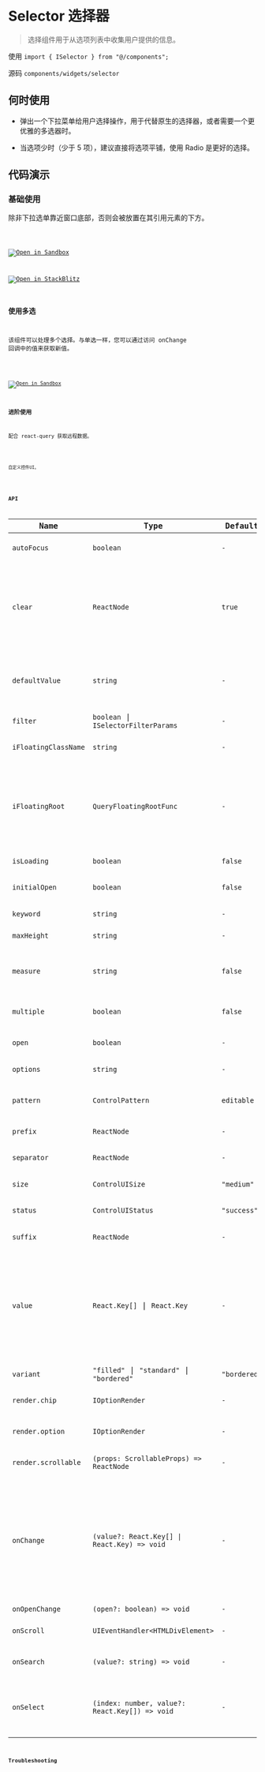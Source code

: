 # Selector 选择器

> 选择组件用于从选项列表中收集用户提供的信息。

使用 `import { ISelector } from "@/components";`

源码 `components/widgets/selector`

## 何时使用

* 弹出一个下拉菜单给用户选择操作，用于代替原生的选择器，或者需要一个更优雅的多选器时。

* 当选项少时（少于 5 项），建议直接将选项平铺，使用 Radio 是更好的选择。

## 代码演示

### 基础使用

除非下拉选单靠近窗口底部，否则会被放置在其引用元素的下方。

<code src='@/examples/selector/basic' />

[![Open in Sandbox](https://codesandbox.io/static/img/play-codesandbox.svg)](https://codesandbox.io/p/github/busy-mango/react-app/main?embed=1&file=%2Fsrc%2Fexamples%2Fselector%2Fbasic.tsx&showConsole=true)

[![Open in StackBlitz](https://developer.stackblitz.com/img/open_in_stackblitz.svg)](https://stackblitz.com/fork/github/busy-mango/react-app?file=src%2Fpages%2Findex.tsx)

### 使用多选

该组件可以处理多个选择。与单选一样，您可以通过访问 onChange 回调中的值来获取新值。

<code src='@/examples/selector/multiple' />

[![Open in Sandbox](https://codesandbox.io/static/img/play-codesandbox.svg)](https://codesandbox.io/p/github/busy-mango/react-app/main?embed=1&file=%2Fsrc%2Fexamples%2Fselector%2Fmultiple.tsx)

### 进阶使用

配合 react-query 获取远程数据。

<code src='@/examples/selector/promise' />

自定义控件UI。

<code src='@/examples/selector/promise' />

## API

| Name                 | Type                                           | Default      | Description                                                                                                                                                     |
| -------------------- | ---------------------------------------------- | ------------ | --------------------------------------------------------------------------------------------------------------------------------------------------------------- |
| `autoFocus`          | `boolean`                                      | `-`          | Whether to get focus by default.                                                                                                                                |
| `clear`              | `ReactNode`                                    | `true`       | Icon for the clear button, default is true to show the default icon, set false to disable the clear button.                                                     |
| `defaultValue`       | `string`                                       | `-`          | The default value. Use when the component is not controlled.                                                                                                    |
| `filter`             | `boolean` \| `ISelectorFilterParams`           | `-`          | Option filter configuration.                                                                                                                                    |
| `iFloatingClassName` | `string`                                       | `-`          | Floating element className.                                                                                                                                     |
| `iFloatingRoot`      | `QueryFloatingRootFunc`                        | `-`          | Floating are rendered to the root by default, or you can specify the root node using this method.                                                               |
| `isLoading`          | `boolean`                                      | `false`      | Control loading UI.                                                                                                                                             |
| `initialOpen`        | `boolean`                                      | `false`      | If true, floating will open on mount.                                                                                                                           |
| `keyword`            | `string`                                       | `-`          | Control search text state.                                                                                                                                      |
| `maxHeight`          | `string`                                       | `-`          | Set scrollable height.                                                                                                                                          |
| `measure`            | `string`                                       | `false`      | If true, scrollable will auto measure item height.                                                                                                              |
| `multiple`           | `boolean`                                      | `false`      | Callbacks for expanding scrollable.                                                                                                                             |
| `open`               | `boolean`                                      | `-`          | Control floating open state.                                                                                                                                    |
| `options`            | `string`                                       | `-`          | Select options.                                                                                                                                                 |
| `pattern`            | `ControlPattern`                               | `editable`   | Setting the control interaction mode                                                                                                                            |
| `prefix`             | `ReactNode`                                    | `-`          | Customized prefix icons.                                                                                                                                        |
| `separator`          | `ReactNode`                                    | `-`          | Separators for automatic word separation                                                                                                                        |
| `size`               | `ControlUISize`                                | `"medium"`   | Selection wrap size                                                                                                                                             |
| `status`             | `ControlUIStatus`                              | `"success"`  | Setting the calibration status                                                                                                                                  |
| `suffix`             | `ReactNode`                                    | `-`          | Customized suffix icons.                                                                                                                                        |
| `value`              | `React.Key[]` \| `React.Key`                   | `-`          | The input value. Providing an null will select no options. Set to an `null` if you don't want any of the available options to be selected.                      |
| `variant`            | `"filled"` \| `"standard"` \| `"bordered"`     | `"bordered"` | Morphological variant                                                                                                                                           |
| `render.chip`        | `IOptionRender`                                | `-`          | Rendering method for chip                                                                                                                                       |
| `render.option`      | `IOptionRender`                                | `-`          | Rendering method for option                                                                                                                                     |
| `render.scrollable`  | `(props: ScrollableProps) => ReactNode`        | `-`          | Rendering method for scrollable                                                                                                                                 |
| `onChange`           | `(value?: React.Key[] \| React.Key) => void`   | `-`          | Callback fired when a menu item is selected. <br/> Warning: This is a generic event, not a change event, unless the change event is caused by browser autofill. |
| `onOpenChange`       | `(open?: boolean) => void`                     | `-`          | -                                                                                                                                                               |
| `onScroll`           | `UIEventHandler<HTMLDivElement>`               | `-`          | Callbacks when scrolling a scrollable.                                                                                                                          |
| `onSearch`           | `(value?: string) => void`                     | `-`          | Callback when search value changes.                                                                                                                             |
| `onSelect`           | `(index: number, value?: React.Key[]) => void` | `-`          | Called when selected, parameter is the value (or key) of the selected item.                                                                                     |

## Troubleshooting
